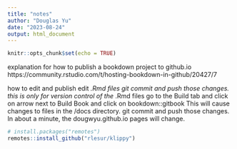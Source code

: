 ```yaml
---
title: "notes"
author: "Douglas Yu"
date: "2023-08-24"
output: html_document
---
```


```r
knitr::opts_chunk$set(echo = TRUE)
```

explanation for how to publish a bookdown project to github.io
https://community.rstudio.com/t/hosting-bookdown-in-github/20427/7

how to edit and publish
edit *.Rmd files
git commit and push those changes.  this is only for version control of the *.Rmd files
go to the Build tab and click on arrow next to Build Book and click on bookdown::gitbook
This will cause changes to files in the /docs directory.
git commit and push those changes. In about a minute, the dougwyu.github.io pages will change.

```r
# install.packages("remotes")
remotes::install_github("rlesur/klippy")
```

